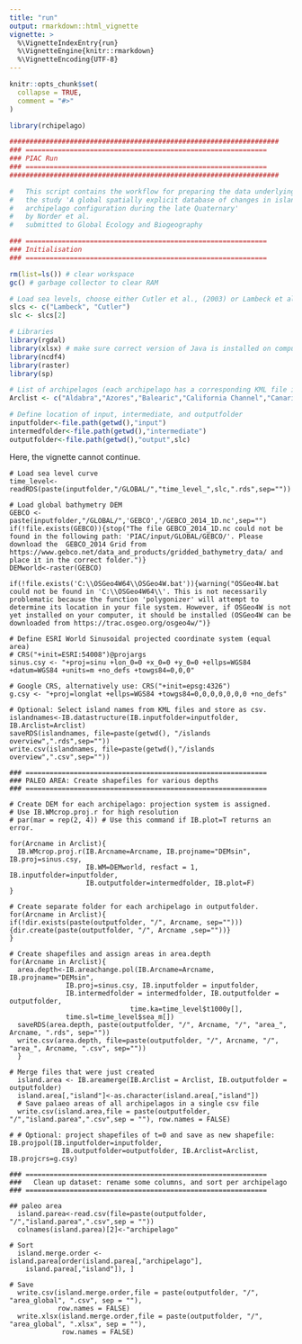 ```yaml
---
title: "run"
output: rmarkdown::html_vignette
vignette: >
  %\VignetteIndexEntry{run}
  %\VignetteEngine{knitr::rmarkdown}
  %\VignetteEncoding{UTF-8}
---
```


```r
knitr::opts_chunk$set(
  collapse = TRUE,
  comment = "#>"
)
```

```r
library(rchipelago)

###################################################################
### ============================================================
### PIAC Run  
### ============================================================
###################################################################

#   This script contains the workflow for preparing the data underlying
#   the study 'A global spatially explicit database of changes in island paleo-area and
#   archipelago configuration during the late Quaternary'
#   by Norder et al. 
#   submitted to Global Ecology and Biogeography

### ============================================================
### Initialisation  
### ============================================================

rm(list=ls()) # clear workspace
gc() # garbage collector to clear RAM

# Load sea levels, choose either Cutler et al., (2003) or Lambeck et al., (2014)
slcs <- c("Lambeck", "Cutler")
slc <- slcs[2]

# Libraries
library(rgdal)
library(xlsx) # make sure correct version of Java is installed on computer.
library(ncdf4)
library(raster)
library(sp)

# List of archipelagos (each archipelago has a corresponding KML file in input folder)
Arclist <- c("Aldabra","Azores","Balearic","California Channel","Canaries","Cape Verde","Comoros","Cook","Crozet","Dutch Caribbean","Galapagos","Gulf of Guinea","Hawaii","Inner Seychelles","Juan Fernandez","Kuriles", "Madeira","Marianas","Marquesas","Mascarenes","Phoenix","Pitcairn","Prince Edward","Revillagigedo","Samoa","Society","Tristan da Cunha")

# Define location of input, intermediate, and outputfolder
inputfolder<-file.path(getwd(),"input") 
intermedfolder<-file.path(getwd(),"intermediate")
outputfolder<-file.path(getwd(),"output",slc)
```

Here, the vignette cannot continue.

```
# Load sea level curve
time_level<-readRDS(paste(inputfolder,"/GLOBAL/","time_level_",slc,".rds",sep=""))

# Load global bathymetry DEM
GEBCO <- paste(inputfolder,"/GLOBAL/",'GEBCO','/GEBCO_2014_1D.nc',sep="")
if(!file.exists(GEBCO)){stop("The file GEBCO_2014_1D.nc could not be found in the following path: 'PIAC/input/GLOBAL/GEBCO/'. Please download the  GEBCO_2014 Grid from https://www.gebco.net/data_and_products/gridded_bathymetry_data/ and place it in the correct folder.")}
DEMworld<-raster(GEBCO)

if(!file.exists('C:\\OSGeo4W64\\OSGeo4W.bat')){warning("OSGeo4W.bat could not be found in 'C:\\OSGeo4W64\\'. This is not necessarily problematic because the function 'polygonizer' will attempt to determine its location in your file system. However, if OSGeo4W is not yet installed on your computer, it should be installed (OSGeo4W can be downloaded from https://trac.osgeo.org/osgeo4w/")}

# Define ESRI World Sinusoidal projected coordinate system (equal area)
# CRS("+init=ESRI:54008")@projargs
sinus.csy <- "+proj=sinu +lon_0=0 +x_0=0 +y_0=0 +ellps=WGS84 +datum=WGS84 +units=m +no_defs +towgs84=0,0,0"

# Google CRS, alternatively use: CRS("+init=epsg:4326")
g.csy <- "+proj=longlat +ellps=WGS84 +towgs84=0,0,0,0,0,0,0 +no_defs"

# Optional: Select island names from KML files and store as csv.
islandnames<-IB.datastructure(IB.inputfolder=inputfolder, IB.Arclist=Arclist)
saveRDS(islandnames, file=paste(getwd(), "/islands overview",".rds",sep=""))
write.csv(islandnames, file=paste(getwd(),"/islands overview",".csv",sep=""))

### ============================================================
### PALEO AREA: Create shapefiles for various depths 
### ============================================================

# Create DEM for each archipelago: projection system is assigned.
# Use IB.WMcrop.proj.r for high resolution
# par(mar = rep(2, 4)) # Use this command if IB.plot=T returns an error.

for(Arcname in Arclist){ 
  IB.WMcrop.proj.r(IB.Arcname=Arcname, IB.projname="DEMsin", IB.proj=sinus.csy, 
                   IB.WM=DEMworld, resfact = 1, IB.inputfolder=inputfolder, 
                   IB.outputfolder=intermedfolder, IB.plot=F)
}
 
# Create separate folder for each archipelago in outputfolder. 
for(Arcname in Arclist){ 
if(!dir.exists(paste(outputfolder, "/", Arcname, sep=""))){dir.create(paste(outputfolder, "/", Arcname ,sep=""))}
}

# Create shapefiles and assign areas in area.depth
for(Arcname in Arclist){ 
  area.depth<-IB.areachange.pol(IB.Arcname=Arcname, IB.projname="DEMsin", 
              IB.proj=sinus.csy, IB.inputfolder = inputfolder, 
              IB.intermedfolder = intermedfolder, IB.outputfolder = outputfolder, 
                              time.ka=time_level$t1000y[],
              time.sl=time_level$sea_m[])
  saveRDS(area.depth, paste(outputfolder, "/", Arcname, "/", "area_", Arcname, ".rds", sep=""))
  write.csv(area.depth, file=paste(outputfolder, "/", Arcname, "/", "area_", Arcname, ".csv", sep=""))
  }

# Merge files that were just created 
  island.area <- IB.areamerge(IB.Arclist = Arclist, IB.outputfolder = outputfolder)
  island.area[,"island"]<-as.character(island.area[,"island"])
  # Save palaeo areas of all archipelagos in a single csv file
  write.csv(island.area,file = paste(outputfolder, "/","island.parea",".csv",sep = ""), row.names = FALSE)

# # Optional: project shapefiles of t=0 and save as new shapefile:
IB.projpol(IB.inputfolder=inputfolder,
             IB.outputfolder=outputfolder, IB.Arclist=Arclist, IB.projcrs=g.csy)

### ============================================================
###   Clean up dataset: rename some columns, and sort per archipelago
### ============================================================

## paleo area 
  island.parea<-read.csv(file=paste(outputfolder, "/","island.parea",".csv",sep = ""))
  colnames(island.parea)[2]<-"archipelago"

# Sort 
  island.merge.order <- island.parea[order(island.parea[,"archipelago"], 
    island.parea[,"island"]), ]
  
# Save
  write.csv(island.merge.order,file = paste(outputfolder, "/", "area_global", ".csv", sep = ""), 
            row.names = FALSE)
  write.xlsx(island.merge.order,file = paste(outputfolder, "/", "area_global", ".xlsx", sep = ""),
             row.names = FALSE)  
  
```
